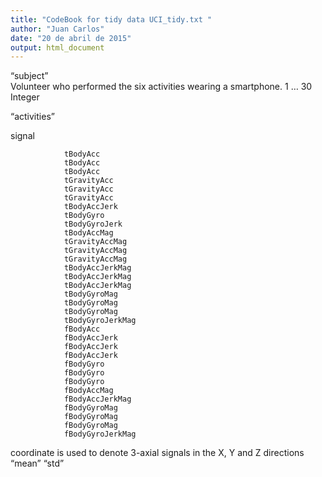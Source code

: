 ```yaml
---
title: "CodeBook for tidy data UCI_tidy.txt "
author: "Juan Carlos"
date: "20 de abril de 2015"
output: html_document
---
```



"subject"  
        Volunteer who performed the six activities wearing a smartphone. 
                1 ... 30 Integer
        
"activities"
        
signal 
        
                tBodyAcc         
                tBodyAcc         
                tBodyAcc         
                tGravityAcc      
                tGravityAcc      
                tGravityAcc      
                tBodyAccJerk     
                tBodyGyro        
                tBodyGyroJerk    
                tBodyAccMag      
                tGravityAccMag   
                tGravityAccMag   
                tGravityAccMag   
                tBodyAccJerkMag  
                tBodyAccJerkMag  
                tBodyAccJerkMag  
                tBodyGyroMag     
                tBodyGyroMag     
                tBodyGyroMag     
                tBodyGyroJerkMag 
                fBodyAcc         
                fBodyAccJerk     
                fBodyAccJerk     
                fBodyAccJerk     
                fBodyGyro        
                fBodyGyro        
                fBodyGyro        
                fBodyAccMag      
                fBodyAccJerkMag  
                fBodyGyroMag     
                fBodyGyroMag     
                fBodyGyroMag     
                fBodyGyroJerkMag 


coordinate
        is used to denote 3-axial signals in the X, Y and Z directions
"mean"
"std" 
